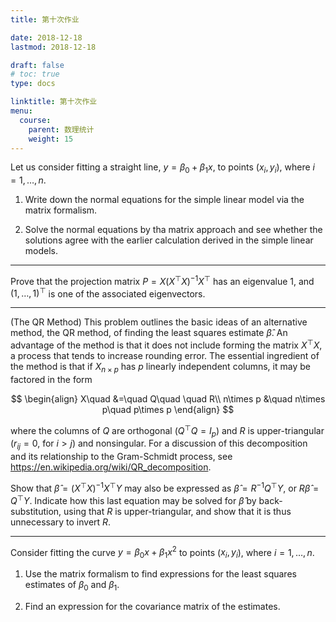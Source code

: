 ```yaml
---
title: 第十次作业

date: 2018-12-18
lastmod: 2018-12-18

draft: false
# toc: true
type: docs

linktitle: 第十次作业
menu:
  course: 
    parent: 数理统计
    weight: 15
---
```


Let us consider fitting a straight line, $y = \beta_0+\beta_1x$, to points $(x_i,y_i)$, where $i=1,\dots,n$. 

1. Write down the normal equations for the simple linear model via the matrix formalism.

2. Solve the normal equations by tha matrix approach and see whether the solutions agree with the earlier calculation derived in the simple linear models.

<!-- 

`Solution`:

1. Let $Y=(y_1,\dots,y_n)^\top$, $\beta=(\beta_0,\dots,\beta_{p-1})^\top$,
$\epsilon=(\epsilon_1,\dots,\epsilon_n)^\top$, and let $X$ be the $n\times 2$ matrix
$$
X=
\left[
\begin{matrix}
1 & x_1\\
1 & x_2\\
\vdots & \\
1 & x_n\\
\end{matrix}
\right].
$$

The model can be rewritten as $$Y=X\beta+\epsilon.$$

The normal equations are $(X^\top X) \hat\beta = X^\top Y$. By simple algebra, we have

$$X^\top X = \left[
\begin{matrix}
1 & 1 & \dots & 1\\
x_1 & x_2 &\dots & x_n\\
\end{matrix}
\right]\left[
\begin{matrix}
1 & x_1\\
1 & x_2\\
\vdots & \\
1 & x_n\\
\end{matrix}
\right]=\left[
\begin{matrix}
n & \sum_{i=1}^n x_i\\
\sum_{i=1}^n x_i & \sum_{i=1}^n x_i^2
\end{matrix}
\right]$$

$$X^\top Y=\left[\begin{matrix}
1 & 1 & \dots & 1\\
x_1 & x_2 &\dots & x_n\\
\end{matrix}
\right]\left[\begin{matrix}
y_1\\
y_2\\
\vdots\\
y_n
\end{matrix}
\right]=\left[\begin{matrix}
\sum_{i=1}^n y_i\\
\sum_{i=1}^n x_iy_i
\end{matrix}
\right].
$$

The normal equations turn out to be

$$\left[
\begin{matrix}
n & \sum_{i=1}^n x_i\\
\sum_{i=1}^n x_i & \sum_{i=1}^n x_i^2
\end{matrix}
\right]\left[\begin{matrix}
\hat\beta_0\\
\hat\beta_1
\end{matrix}
\right]=\left[\begin{matrix}
\sum_{i=1}^n y_i\\
\sum_{i=1}^n x_iy_i
\end{matrix}
\right]$$

As a result,

$$
\begin{align}
\left[\begin{matrix}
\hat\beta_0\\
\hat\beta_1
\end{matrix}
\right]&=\left[\begin{matrix}
n & \sum_{i=1}^n x_i\\
\sum_{i=1}^n x_i & \sum_{i=1}^n x_i^2
\end{matrix}
\right]^{-1}\left[\begin{matrix}
\sum_{i=1}^n y_i\\
\sum_{i=1}^n x_iy_i
\end{matrix}
\right]\\
&=\frac{1}{n\sum_{i=1}^n x_i^2-(\sum_{i=1}^n x_i)^2}\left[\begin{matrix}
\sum_{i=1}^n x_i^2 & -\sum_{i=1}^n x_i\\
-\sum_{i=1}^n x_i & n
\end{matrix}
\right]\left[\begin{matrix}
\sum_{i=1}^n y_i\\
\sum_{i=1}^n x_iy_i
\end{matrix}
\right]\\
&=\frac{1}{n\sum_{i=1}^n x_i^2-(\sum_{i=1}^n x_i)^2}\left[\begin{matrix}
\sum_{i=1}^n x_i^2\sum_{i=1}^n y_i-\sum_{i=1}^n x_i\sum_{i=1}^n x_iy_i\\
n\sum_{i=1}^n x_iy_i-\sum_{i=1}^n x_i\sum_{i=1}^n y_i
\end{matrix}
\right]\\
&=\frac{1}{\ell_{xx}}\left[\begin{matrix}
\bar y\sum_{i=1}^n x_i^2-\bar x\sum_{i=1}^n x_iy_i\\
\ell_{xy}
\end{matrix}
\right]\\
&=\frac{1}{\ell_{xx}}\left[\begin{matrix}
\bar y\ell_{xx}-\bar x\ell_{xy}\\
\ell_{xy}
\end{matrix}
\right]=\left[\begin{matrix}
\bar y-\bar x\ell_{xy}/\ell_{xx}\\
\ell_{xy}/\ell_{xx}
\end{matrix}
\right],
\end{align}
$$

where $\ell_{xx} = \sum_{i=1}^n(x_i-\bar x)^2,$ $\ell_{yy} = \sum_{i=1}^n(y_i-\bar y)^2,$ $\ell_{xy} = \sum_{i=1}^n(x_i-\bar x)(y_i-\bar y).$

The solutions agree with the earlier calculation derived in the simple linear models.

-->

---

Prove that the projection matrix $P=X(X^\top X)^{-1} X^\top$ has an eigenvalue 1, and 
$(1,\dots,1)^\top$ is one of the associated eigenvectors.

<!-- 
`Proof`: Note that $PX = X(X^\top X)^{-1} X^\top X  = X$. The first column of $X$ is $\mathbf{1}:=(1,\dots,1)^\top$. This implies that $P \mathbf{1} = \mathbf{1}$, which completes the proof.
-->

---

(The QR Method) This problem outlines the basic ideas of an alternative method,
the QR method, of finding the least squares estimate $\hat \beta$. An advantage of the
method is that it does not include forming the matrix $X^\top X$, a process that tends
to increase rounding error. The essential ingredient of the method is that if $X_{n\times p}$
has $p$ linearly independent columns, it may be factored in the form

$$
\begin{align}
X\quad &=\quad Q\quad \quad R\\
n\times p &\quad  n\times p\quad p\times p
\end{align}
$$

where the columns of $Q$ are orthogonal ($Q^\top Q = I_p$) and $R$ is upper-triangular
($r_{ij} = 0$, for $i > j$) and nonsingular. For a discussion of this decomposition and
its relationship to the Gram-Schmidt process, see [https://en.wikipedia.org/wiki/QR_decomposition](https://en.wikipedia.org/wiki/QR_decomposition).

Show that $\hat \beta = (X^\top X)^{-1}X^\top Y$ may also be expressed as $\hat \beta = R^{-1}Q^\top Y$,
or $R\hat \beta  = Q^\top Y$. Indicate how this last equation may be solved for $\hat \beta$ by back-substitution, using that $R$ is upper-triangular, and show that it is thus unnecessary
to invert $R$.

<!-- 
`Solution`: Since $X=QR$, $$(X^\top X)^{-1}X^\top = (R^\top Q^\top  QR)^{-1} R^\top Q^\top =(R^\top R)^{-1} R^\top Q^\top =R^{-1}  Q^\top.$$

Therefore, $\hat \beta = R^{-1}  Q^\top Y$, or equivalently, $R\hat\beta = Q^\top Y=:b=(b_1,\dots,b_p)^\top$. Since $R$ is upper-triangular, then the normal equations are

$$
\begin{align}
r_{pp} \hat\beta_{p-1} &= b_p\\
r_{p-1,p-1} \hat\beta_{p-2}+ r_{p-1,p}\hat\beta_{p-1} &= b_{p-1}\\
\vdots&\\
r_{11} \hat\beta_{0}+ r_{12}\hat\beta_{1} +\dots +r_{1p}\hat\beta_{p-1}&= b_{1}
\end{align}.
$$

This can be sloved by back-substitution:

$$
\begin{align}
\hat\beta_{p-1} &= \frac{b_p}{r_{pp}}\\
 \hat\beta_{i} &=\frac{b_{i+1}}{r_{i+1,i+1}} - \frac{1}{r_{i+1,i+1}}\sum_{j=i+2}^p r_{i+1,j}\hat\beta_{j-1},\ i=p-2,\dots,0
\end{align}.
$$
-->

---


Consider fitting the curve $y = \beta_0x+\beta_1x^2$ to points ($x_i,y_i$), where $i = 1,\dots,n$.

1. Use the matrix formalism to find expressions for the least squares estimates
of $\beta_0$ and $\beta_1$.

2. Find an expression for the covariance matrix of the estimates.

<!-- 
`Solution`: Let $Y=(y_1,\dots,y_n)^\top$, $\beta=(\beta_0,\dots,\beta_{p-1})^\top$, $\epsilon=(\epsilon_1,\dots,\epsilon_n)^\top$, and let $X$ be the $n\times 2$ matrix
$$
X=
\left[
\begin{matrix}
x_1 & x_1^2\\
x_2 & x_2^2\\
\vdots & \\
x_n & x_n^2\\
\end{matrix}
\right].
$$

The model can be rewritten as $$Y=X\beta+\epsilon.$$

The normal equations are $(X^\top X) \hat\beta = X^\top Y$. By simple algebra, we have

$$X^\top X = \left[
\begin{matrix}
x_1 & x_2 & \dots & x_n\\
x_1^2 & x_2^2 &\dots & x_n^2\\
\end{matrix}
\right]\left[
\begin{matrix}
x_1 & x_1^2\\
x_2 & x_2^2\\
\vdots & \\
x_n & x_n^2\\
\end{matrix}
\right]=\left[
\begin{matrix}
\sum_{i=1}^n x_i^2 & \sum_{i=1}^n x_i^3\\
\sum_{i=1}^n x_i^3 & \sum_{i=1}^n x_i^4
\end{matrix}
\right]$$

$$X^\top Y=\left[\begin{matrix}
x_1 & x_2 & \dots & x_n\\
x_1^2 & x_2^2 &\dots & x_n^2\\
\end{matrix}
\right]\left[\begin{matrix}
y_1\\
y_2\\
\vdots\\
y_n
\end{matrix}
\right]=\left[\begin{matrix}
\sum_{i=1}^n x_iy_i\\
\sum_{i=1}^n x_i^2y_i
\end{matrix}
\right].
$$

The normal equations turn out to be

$$\left[
\begin{matrix}
\sum_{i=1}^n x_i^2 & \sum_{i=1}^n x_i^3\\
\sum_{i=1}^n x_i^3 & \sum_{i=1}^n x_i^4
\end{matrix}
\right]\left[\begin{matrix}
\hat\beta_0\\
\hat\beta_1
\end{matrix}
\right]=\left[\begin{matrix}
\sum_{i=1}^n x_iy_i\\
\sum_{i=1}^n x_i^2y_i
\end{matrix}
\right]$$

Let $s_x^k = \sum_{i=1}^n x_i^k$, $s_y^k = \sum_{i=1}^n y_i^k$, $s_{xy}^{jk}=\sum_{i=1}^n x_i^jy_i^k$.
As a result,

$$
\begin{align}
\left[\begin{matrix}
\hat\beta_0\\
\hat\beta_1
\end{matrix}
\right]&=\left[
\begin{matrix}
s_x^2 & s_x^3\\
s_x^3 & s_x^4
\end{matrix}
\right]^{-1}\left[\begin{matrix}
s_{xy}^{11}\\
s_{xy}^{21}
\end{matrix}
\right]\\
&=\frac{1}{s_x^2s_x^4-(s_x^3)^2}\left[\begin{matrix}
s_x^4 & -s_x^3\\
-s_x^3 & s_x^2
\end{matrix}
\right]\left[\begin{matrix}
s_{xy}^{11}\\
s_{xy}^{21}
\end{matrix}
\right]\\
&=\left[\begin{matrix}
\frac{s_x^4s_{xy}^{11}-s_x^3s_{xy}^{21}}{s_x^2s_x^4-(s_x^3)^2}\\
\frac{s_x^2s_{xy}^{21}-s_x^3s_{xy}^{11}}{s_x^2s_x^4-(s_x^3)^2}
\end{matrix}
\right].
\end{align}
$$

Note that
$$Var[\hat\beta] = Var[(X^\top X)^{-1} X^\top Y]=(X^\top X)^{-1} X^\top Var[\epsilon] X(X^\top X)^{-1}.$$

For the usual assumption $Var[\epsilon] =\sigma^2 I_n$, then $$Var[\hat\beta]=\sigma^2 (X^\top X)^{-1} =\frac{\sigma^2}{s_x^2s_x^4-(s_x^3)^2}\left[\begin{matrix}
s_x^4 & -s_x^3\\
-s_x^3 & s_x^2
\end{matrix}
\right].$$
-->
